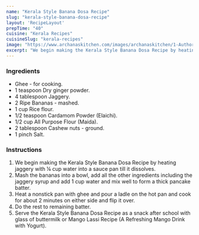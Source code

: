 ---
name: "Kerala Style Banana Dosa Recipe"
slug: "kerala-style-banana-dosa-recipe"
layout: 'RecipeLayout'
prepTime: "40"
cuisine: "Kerala Recipes"
cuisineSlug: "kerala-recipes"
image: "https://www.archanaskitchen.com/images/archanaskitchen/1-Author/sibyl_sunitha/Kerala_Style_Banana_Dosa_Recipe.jpg"
excerpt: "We begin making the Kerala Style Banana Dosa Recipe by heating jaggery with ¼ cup water into a sauce pan till it dissolves"
---

### Ingredients

- Ghee - for cooking.
- 1 teaspoon Dry ginger powder.
- 4 tablespoon Jaggery.
- 2 Ripe Bananas - mashed.
- 1 cup Rice flour.
- 1/2 teaspoon Cardamom Powder (Elaichi).
- 1/2 cup All Purpose Flour (Maida).
- 2 tablespoon Cashew nuts - ground.
- 1 pinch Salt.

### Instructions

1. We begin making the Kerala Style Banana Dosa Recipe by heating jaggery with ¼ cup water into a sauce pan till it dissolves.
1. Mash the bananas into a bowl, add all the other ingredients including the jaggery syrup and add 1 cup water and mix well to form a thick pancake batter.
1. Heat a nonstick pan with ghee and pour a ladle on the hot pan and cook for about 2 minutes on either side and flip it over.
1. Do the rest to remaining batter.
1. Serve the Kerala Style Banana Dosa Recipe as a snack after school with glass of buttermilk or Mango Lassi Recipe (A Refreshing Mango Drink with Yogurt).
